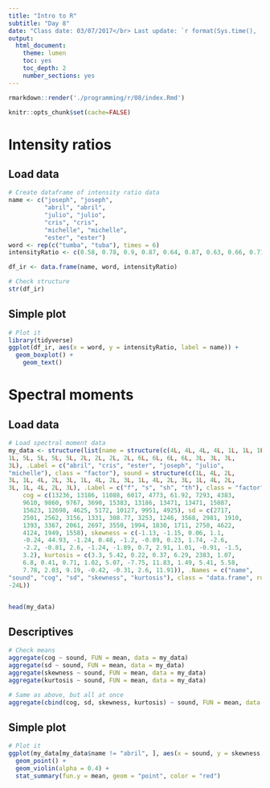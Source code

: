 ```yaml
---
title: "Intro to R"
subtitle: "Day 8"
date: "Class date: 03/07/2017</br> Last update: `r format(Sys.time(), '%D')`"
output: 
  html_document: 
    theme: lumen
    toc: yes
    toc_depth: 2
    number_sections: yes
---
```


```r
rmarkdown::render('./programming/r/08/index.Rmd')
```

```r
knitr::opts_chunk$set(cache=FALSE)
```

# Intensity ratios

## Load data

```r
# Create dataframe of intensity ratio data 
name <- c("joseph", "joseph", 
          "abril", "abril", 
          "julio", "julio", 
          "cris", "cris", 
          "michelle", "michelle", 
          "ester", "ester")
word <- rep(c("tumba", "tuba"), times = 6)
intensityRatio <- c(0.58, 0.78, 0.9, 0.87, 0.64, 0.87, 0.63, 0.66, 0.71, 0.68, 0.6, 0.70)

df_ir <- data.frame(name, word, intensityRatio)

# Check structure
str(df_ir)
```

## Simple plot

```r
# Plot it 
library(tidyverse)
ggplot(df_ir, aes(x = word, y = intensityRatio, label = name)) + 
  geom_boxplot() +
    geom_text() 
```





# Spectral moments


## Load data

```r
# Load spectral moment data 
my_data <- structure(list(name = structure(c(4L, 4L, 4L, 4L, 1L, 1L, 1L, 
1L, 5L, 5L, 5L, 5L, 2L, 2L, 2L, 2L, 6L, 6L, 6L, 6L, 3L, 3L, 3L, 
3L), .Label = c("abril", "cris", "ester", "joseph", "julio", 
"michelle"), class = "factor"), sound = structure(c(1L, 4L, 2L, 
3L, 1L, 4L, 2L, 3L, 1L, 4L, 2L, 3L, 1L, 4L, 2L, 3L, 1L, 4L, 2L, 
3L, 1L, 4L, 2L, 3L), .Label = c("f", "s", "sh", "th"), class = "factor"), 
    cog = c(13236, 13186, 11088, 6017, 4773, 61.92, 7293, 4383, 
    9610, 9860, 9767, 3690, 15383, 13186, 13471, 13471, 15087, 
    15623, 12698, 4625, 5172, 10127, 9951, 4925), sd = c(2717, 
    2501, 2562, 3156, 1331, 308.77, 3253, 1246, 3568, 2981, 1910, 
    1393, 3367, 2061, 2697, 3550, 1994, 1830, 1711, 2750, 4622, 
    4124, 1949, 1558), skewness = c(-1.13, -1.15, 0.06, 1.1, 
    -0.24, 44.93, -1.24, 0.48, -1.2, -0.89, 0.23, 1.74, -2.6, 
    -2.2, -0.81, 2.6, -1.24, -1.89, 0.7, 2.91, 1.01, -0.91, -1.5, 
    3.2), kurtosis = c(3.3, 5.42, 0.22, 0.37, 6.29, 2383, 1.07, 
    6.8, 0.41, 0.71, 1.02, 5.07, -7.75, 11.83, 1.49, 5.41, 5.58, 
    7.78, 2.03, 9.19, -0.42, -0.31, 2.6, 11.91)), .Names = c("name", 
"sound", "cog", "sd", "skewness", "kurtosis"), class = "data.frame", row.names = c(NA, 
-24L))


head(my_data)
```

## Descriptives

```r
# Check means 
aggregate(cog ~ sound, FUN = mean, data = my_data)
aggregate(sd ~ sound, FUN = mean, data = my_data)
aggregate(skewness ~ sound, FUN = mean, data = my_data)
aggregate(kurtosis ~ sound, FUN = mean, data = my_data)

# Same as above, but all at once 
aggregate(cbind(cog, sd, skewness, kurtosis) ~ sound, FUN = mean, data = my_data)
```

## Simple plot

```r
# Plot it 
ggplot(my_data[my_data$name != "abril", ], aes(x = sound, y = skewness, color = kurtosis, size = sd)) +
  geom_point() +
  geom_violin(alpha = 0.4) + 
  stat_summary(fun.y = mean, geom = "point", color = "red")
```

